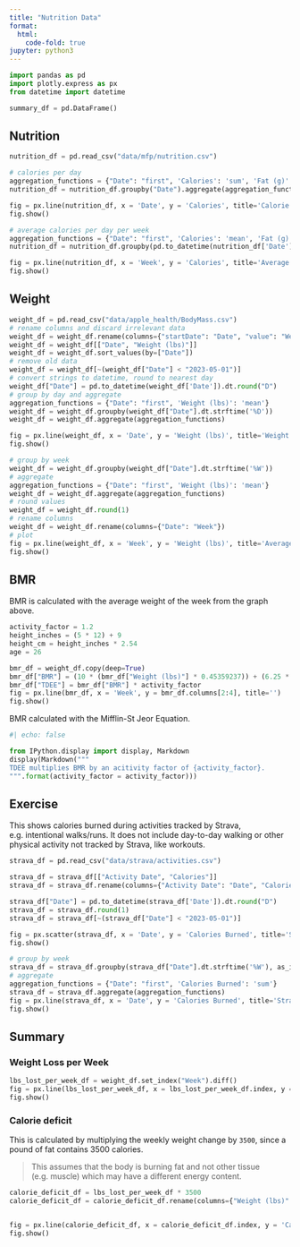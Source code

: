---
title: "Nutrition Data"
format:
  html:
    code-fold: true
jupyter: python3
---

```{python}
import pandas as pd
import plotly.express as px
from datetime import datetime
```

```{python}
summary_df = pd.DataFrame()
```

## Nutrition

```{python}
nutrition_df = pd.read_csv("data/mfp/nutrition.csv")

# calories per day
aggregation_functions = {"Date": "first", 'Calories': 'sum', 'Fat (g)': 'sum','Carbohydrates (g)': 'sum', 'Protein (g)': "sum"}
nutrition_df = nutrition_df.groupby("Date").aggregate(aggregation_functions)

fig = px.line(nutrition_df, x = 'Date', y = 'Calories', title='Calorie intake per day')
fig.show()
```


```{python}
# average calories per day per week
aggregation_functions = {"Date": "first", 'Calories': 'mean', 'Fat (g)': 'mean','Carbohydrates (g)': 'mean', 'Protein (g)': "mean"}
nutrition_df = nutrition_df.groupby(pd.to_datetime(nutrition_df['Date']).dt.strftime('%W')).aggregate(aggregation_functions).round(1).rename(columns={"Date": "Week"})

fig = px.line(nutrition_df, x = 'Week', y = 'Calories', title='Average calorie intake per day by week')
fig.show()
```

## Weight

```{python}
weight_df = pd.read_csv("data/apple_health/BodyMass.csv")
# rename columns and discard irrelevant data
weight_df = weight_df.rename(columns={"startDate": "Date", "value": "Weight (lbs)"})
weight_df = weight_df[["Date", "Weight (lbs)"]]
weight_df = weight_df.sort_values(by=["Date"])
# remove old data
weight_df = weight_df[~(weight_df["Date"] < "2023-05-01")]
# convert strings to datetime, round to nearest day
weight_df["Date"] = pd.to_datetime(weight_df['Date']).dt.round("D")
# group by day and aggregate
aggregation_functions = {"Date": "first", 'Weight (lbs)': 'mean'}
weight_df = weight_df.groupby(weight_df["Date"].dt.strftime('%D'))
weight_df = weight_df.aggregate(aggregation_functions)

fig = px.line(weight_df, x = 'Date', y = 'Weight (lbs)', title='Weight by day')
fig.show()
```

```{python}
# group by week
weight_df = weight_df.groupby(weight_df["Date"].dt.strftime('%W'))
# aggregate
aggregation_functions = {"Date": "first", 'Weight (lbs)': 'mean'}
weight_df = weight_df.aggregate(aggregation_functions)
# round values
weight_df = weight_df.round(1)
# rename columns
weight_df = weight_df.rename(columns={"Date": "Week"})
# plot
fig = px.line(weight_df, x = 'Week', y = 'Weight (lbs)', title='Average weight by week')
fig.show()
```

## BMR

BMR is calculated with the average weight of the week from the graph above.

```{python}

activity_factor = 1.2
height_inches = (5 * 12) + 9
height_cm = height_inches * 2.54
age = 26

bmr_df = weight_df.copy(deep=True)
bmr_df["BMR"] = (10 * (bmr_df["Weight (lbs)"] * 0.45359237)) + (6.25 * height_cm) - (5 * age) + 5
bmr_df["TDEE"] = bmr_df["BMR"] * activity_factor
fig = px.line(bmr_df, x = 'Week', y = bmr_df.columns[2:4], title='')
fig.show()
```

BMR calculated with the Mifflin-St Jeor Equation.

```{python}
#| echo: false

from IPython.display import display, Markdown
display(Markdown("""
TDEE multiplies BMR by an acitivity factor of {activity_factor}.
""".format(activity_factor = activity_factor)))
```

## Exercise

This shows calories burned during activities tracked by Strava, e.g. intentional walks/runs. It does not include day-to-day walking or other physical activity not tracked by Strava, like workouts.

```{python}
strava_df = pd.read_csv("data/strava/activities.csv")

strava_df = strava_df[["Activity Date", "Calories"]]
strava_df = strava_df.rename(columns={"Activity Date": "Date", "Calories": "Calories Burned"})

strava_df["Date"] = pd.to_datetime(strava_df['Date']).dt.round("D")
strava_df = strava_df.round(1)
strava_df = strava_df[~(strava_df["Date"] < "2023-05-01")]

fig = px.scatter(strava_df, x = 'Date', y = 'Calories Burned', title='Strava calories burned')
fig.show()
```

```{python}
# group by week
strava_df = strava_df.groupby(strava_df["Date"].dt.strftime('%W'), as_index=False)
# aggregate
aggregation_functions = {"Date": "first", 'Calories Burned': 'sum'}
strava_df = strava_df.aggregate(aggregation_functions)
fig = px.line(strava_df, x = 'Date', y = 'Calories Burned', title='Strava calories burned weekly')
fig.show()
```

## Summary

### Weight Loss per Week

```{python}
lbs_lost_per_week_df = weight_df.set_index("Week").diff()
fig = px.line(lbs_lost_per_week_df, x = lbs_lost_per_week_df.index, y = 'Weight (lbs)', title='Weekly weight change')
fig.show()
```

### Calorie deficit

This is calculated by multiplying the weekly weight change by `3500`, since a pound of fat contains 3500 calories.

> This assumes that the body is burning fat and not other tissue (e.g. muscle) which may have a different energy content.

```{python}
calorie_deficit_df = lbs_lost_per_week_df * 3500
calorie_deficit_df = calorie_deficit_df.rename(columns={"Weight (lbs)": "Calories"})


fig = px.line(calorie_deficit_df, x = calorie_deficit_df.index, y = 'Calories', title='Weekly calorie deficit')
fig.show()
```

